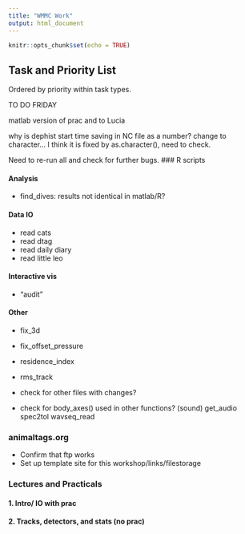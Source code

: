 ```yaml
---
title: "WMMC Work"
output: html_document
---
```


```r
knitr::opts_chunk$set(echo = TRUE)
```

## Task and Priority List
Ordered by priority within task types.

TO DO FRIDAY

matlab version of prac and to Lucia

why is dephist start time saving in NC file as a number? change to character...
I think it is fixed by as.character(), need to check.

Need to re-run all and check for further bugs.
### R scripts

#### Analysis

- find_dives: results not identical in matlab/R?

#### Data IO

- read cats
- read dtag
- read daily diary
- read little leo

#### Interactive vis

- "audit"

#### Other

- fix_3d
- fix_offset_pressure
- residence_index
- rms_track

- check for other files with changes?
- check for body_axes() used in other functions?
(sound)
get_audio
spec2tol
wavseq_read

### animaltags.org

- Confirm that ftp works
- Set up template site for this workshop/links/filestorage

### Lectures and Practicals

#### 1. Intro/ IO with prac

#### 2. Tracks, detectors, and stats (no prac)